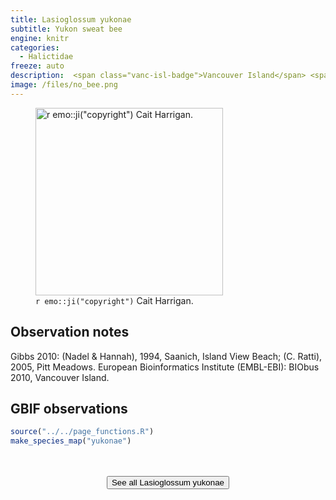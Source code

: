 ```yaml
---
title: Lasioglossum yukonae
subtitle: Yukon sweat bee
engine: knitr
categories:
  - Halictidae
freeze: auto
description:  <span class="vanc-isl-badge">Vancouver Island</span> <span class="lower-mainland-badge">Lower Mainland</span>
image: /files/no_bee.png
---
```

![`r emo::ji("copyright")` Cait Harrigan.](/files/no_bee.png){height=300}

## Observation notes  
Gibbs 2010: (Nadel & Hannah), 1994, <span class="hl-place-name">Saanich</span>, Island View Beach; (C. Ratti), 2005, <span class="hl-place-name">Pitt Meadows</span>. European Bioinformatics Institute (EMBL-EBI): BIObus 2010, <span class="hl-place-name"><span class="hl-place-name"><span class="hl-place-name">Vancouver</span> Is</span>land</span>.

## GBIF observations  


```r
source("../../page_functions.R")
make_species_map("yukonae")
```
<br><br>
<center>


<a href="NA"><button type="button" class="btn btn-secondary">See all Lasioglossum yukonae <i class="fa-solid fa-arrow-up-right-from-square"></i> </button></a>
</center>
